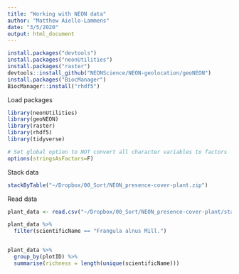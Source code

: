 ```yaml
---
title: "Working with NEON data"
author: "Matthew Aiello-Lammens"
date: "3/5/2020"
output: html_document
---
```


```r
install.packages("devtools")
install.packages("neonUtilities")
install.packages("raster")
devtools::install_github("NEONScience/NEON-geolocation/geoNEON")
install.packages("BiocManager")
BiocManager::install("rhdf5")
```

Load packages

```r
library(neonUtilities)
library(geoNEON)
library(raster)
library(rhdf5)
library(tidyverse)

# Set global option to NOT convert all character variables to factors
options(stringsAsFactors=F)
```


Stack data

```r
stackByTable("~/Dropbox/00_Sort/NEON_presence-cover-plant.zip")
```

Read data

```r
plant_data <- read.csv("~/Dropbox/00_Sort/NEON_presence-cover-plant/stackedFiles/div_1m2Data.csv")
```



```r
plant_data %>%
  filter(scientificName == "Frangula alnus Mill.")


plant_data %>%
  group_by(plotID) %>%
  summarise(richness = length(unique(scientificName)))
```

